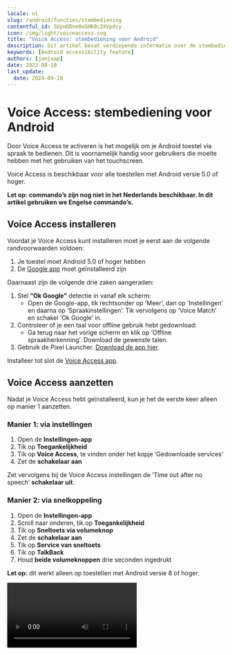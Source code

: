 ```yaml
---
locale: nl
slug: /android/functies/stembediening
contentful_id: 5UpnDDne0eGHK0c2XVpdcy
icon: /img/light/voiceaccess.svg
title: "Voice Access: stembediening voor Android"
description: Dit artikel bevat verdiepende informatie over de stembediening Voice Access voor Android.
keywords: [Android accessibility feature]
authors: [janjaap]
date: 2022-08-10
last_update:
  date: 2024-04-18
---
```


# Voice Access: stembediening voor Android

Door Voice Access te activeren is het mogelijk om je Android toestel via spraak te bedienen. Dit is voornamelijk handig voor gebruikers die moeite hebben met het gebruiken van het touchscreen.

Voice Access is beschikbaar voor alle toestellen met Android versie 5.0 of hoger.

**Let op: commando’s zijn nog niet in het Nederlands beschikbaar. In dit artikel gebruiken we Engelse commando’s.**

## Voice Access installeren

Voordat je Voice Access kunt installeren moet je eerst aan de volgende randvoorwaarden voldoen:

1. Je toestel moet Android 5.0 of hoger hebben
2. De [Google app](https://play.google.com/store/apps/details?id=com.google.android.googlequicksearchbox)  moet geïnstalleerd zijn

Daarnaast zijn de volgende drie zaken aangeraden:

1. Stel **“Ok Google”** detectie in vanaf elk scherm:
    - Open de Google-app, tik rechtsonder op ‘Meer’, dan op ‘Instellingen’ en daarna op ‘Spraakinstellingen’. Tik vervolgens op ‘Voice Match’ en schakel ‘Ok Google’ in.
2. Controleer of je een taal voor offline gebruik hebt gedownload:
    - Ga terug naar het vorige scherm en klik op ‘Offline spraakherkenning’. Download de gewenste talen.
3. Gebruik de Pixel Launcher. [Download de app hier](https://play.google.com/store/apps/details?id=com.google.android.apps.nexuslauncher).

Installeer tot slot de [Voice Access app](https://play.google.com/store/apps/details?id=com.google.android.apps.accessibility.voiceaccess).

## Voice Access aanzetten

Nadat je Voice Access hebt geïnstalleerd, kun je het de eerste keer alleen op manier 1 aanzetten.

### Manier 1: via instellingen

1. Open de **Instellingen-app**
2. Tik op **Toegankelijkheid**
3. Tik op **Voice Access**, te vinden onder het kopje ‘Gedownloade services’
4. Zet de **schakelaar aan**

Zet vervolgens bij de Voice Access instellingen de ‘Time out after no speech’ **schakelaar uit**.

### Manier 2: via snelkoppeling

1. Open de **Instellingen-app**
2. Scroll naar onderen, tik op **Toegankelijkheid**
3. Tik op **Sneltoets via volumeknop**
4. Zet de **schakelaar aan**
5. Tik op **Service van sneltoets**
6. Tik op **TalkBack**
7. Houd **beide volumeknoppen** drie seconden ingedrukt

**Let op:** dit werkt alleen op toestellen met Android versie 8 of hoger.

<Video youTubeId="s5p_g8zFfp0" title="Handleiding: Voice Access aanzetten op Android"/>

## Voice Access uitzetten

Door **“Stop listening”** of **“Thanks, Google”** te zeggen schakel je Voice Access uit.

Je kunt Voice Access ook via de instellingen uit zetten. Daarnaast kun je proberen om beide volume knoppen lang ingedrukt te houden. Op deze manier kun je Voice Access via een snelkoppeling uitschakelen.

## Voice Access commando’s

Nadat je Voice Access aanzet, verschijnen er op het scherm nummers naast alle elementen waar je acties mee kunt uitvoeren.

Zie je bijvoorbeeld het nummer 7 naast een knop ‘Opslaan’, kun je op de volgende manieren acties uitvoeren:

- 7
- Save
- Click 7
- Click Save

In sommige apps is het makkelijker om met een raster te navigeren dan door op specifieke elementen te klikken. Een raster is ook handig als het element waar je op wilt klikken geen nummer heeft.

- Zeg **“Show grid”** om rasterselectie te starten.
- Zeg **“More squares”** of **“Less squares”** om het raster groter of kleiner te maken.
- Om te communiceren met het raster, zeg je een nummer of gebruik je commando’s. Bijvoorbeeld: **“Tap 3”** of **“Long press 3”**.
- Zeg **“Hide grid”** om het raster weer te verbergen.

Let op: het zal vaak voorkomen dat je apps niet volledig kunt bedienen met stembediening.

#### Navigatie

Met deze commando’s kun je navigeren.

| Commando | Actie |
| --- | --- |
| Open **`<app>`** | Opent de gegeven** app** |
| Go back | Drukt op de terugknop |
| Go home | Drukt op de thuisknop |
| Show notifications | Toont je notificaties |
| Show Quick Settings | Toont het snelle instellingen menu |
| Show recent apps | Toont je recente apps |

*Overzicht van algemene commando’s via Voice Access*

#### Hulp vragen

Met deze commando’s krijg je hulp bij het gebruiken van Voice Access.

| Commando | Actie |
| --- | --- |
| What can I say? | Toont welke commando’s je allemaal kunt zeggen |
| Show all commands | Toont alle commando’s die er zijn |
| Open tutorial | Opent de handleiding om Voice Access te leren |
| Hide numbers | Verbergt de nummers op het scherm |
| Show numbers | Toont nummers op het scherm |
| What is **`<number>`** ? | Legt uit wat type het element met het gegeven** nummer** is |
| Stop Voice Access | Stopt Voice Access |
| Send feedback | Opent een scherm om feedback over Voice Access te sturen |

*Overzicht van commando’s om hulp te vragen via Voice Access*

#### Instellingen aanpassen

Met deze commando’s kun je instellingen aanpassen. Zet bijvoorbeeld Wi-Fi of Bluetooth aan of uit en verander het niveau van het volume.

| Commando | Actie |
| --- | --- |
| Turn **<on/off>** **`<setting>`** | De gegeven **instelling** wordt **aan** of **uit** gezet.<br/>Bijvoorbeeld: *“Turn on Wi-Fi”* zet Wi-Fi uit. |
| Turn** <up/down>** volume | Zet het volume** hoger** of **lager** |
| Turn** <media/alarm/phone>** volume **<up/down>** | Het volume van het gegeven** onderdeel **wordt** hoger** of** lager** gezet.<br/>Bijvoorbeeld: *“Turn media volume up”* zet volume hoger. |
| Mute | Zet het geluid uit |
| Silence | Zet het geluid op stil |
| Unmute | Zet het geluid weer aan |
| **<Mute/unmute> <media/alarm/phone> **volume | Zet het volume** aan** of** uit** van het gegeven **onderdeel**.<br/>Bijvoorbeeld: *“Mute phone volume”* zet het volume uit. |
| Turn device off | Schakelt je toestel uit |

*Overzicht van commando’s om instellingen aan te passen via Voice Access*

#### Assistent

Commandos’ die je normaal gesproken na “Ok Google” zegt, werken nog steeds. Bijvoorbeeld:

| Commando | Actie |
| --- | --- |
| Set timer for ``<time>`` | Start een timer voor de gegeven** **`tijd` |
| Turn on flashlight | Zet de flitser van je toestel aan |
| When was the Empire State Building built? | Beantwoord wanneer de Empire State Building is gebouwd |
| Who created Google? | Beantwoord wie Google heeft opgericht |

*Overzicht van commando’s voor de assistent via Voice Access*

### Gebaren

Gebruik deze commando’s om te tikken, scrollen en andere gebaren te gebruiken via je stem.

#### Aanraken

| Commando | Actie |
| --- | --- |
| Touch **`<element>`** | Raakt het gegeven** element** aan |
| **`<element>`** | Raakt het gegeven** element** aan |
| Long-press **`<element>`** | Raakt het gegeven** element** lang aan |
| Switch** <on/off> `<setting>`** | De gegeven** instelling** wordt **aan** of** uit **gezet.<br/>Bijvoorbeeld: *“Switch off airplane mode”* om de vliegtuigmodus uit te zetten. |
| Expand **`<element>`** | Klapt het gegeven** element** uit |
| Collapse **`<element>`** | Klapt het gegeven** element** in |

*Overzicht van commando’s om aan te raken via Voice Access*

#### Vegen

| Commando | Actie |
| --- | --- |
| Scroll** <left/right/up/down>** | Scrolt naar de gegeven** richting**.<br/>Bijvoorbeeld: *“Scroll left”*, de pagina scrolt naar links. |
| Scroll to** <top/bottom>** | Scroll helemaal naar** boven** of** onder**.<br/>Bijvoorbeeld: *“Scroll to top”*, de pagina scrolt helemaal naar boven. |
| Swipe** <forwards/backwards>** | Veegt naar de gegeven richting.<br/>Bijvoorbeeld: *“Scroll forwards”*, veegt naar voren |

*Overzicht van commando’s om te vegen via Voice Access*

### Vergrootglas

Met deze commando’s kun je zoomen of vergroten zodat je het scherm beter kunt lezen.

**Let op:** je hebt Android 7.0 of nieuwer nodig om onderstaande commando’s te gebruiken.

| Commando | Actie |
| --- | --- |
| Start magnification | Start vergroting |
| Start zooming | Start met zoomen |
| Magnify | Vergroot |
| Enhance | Verbetert |
| Zoom in | Zoomt in |
| Zoom out | Zoomt uit |
| Pan** <left/right/up/down>** | Pant naar de gegeven** richting** |
| Move** <left/right/up/down>** | Beweegt naar gegeven** richting** |
| Go** <left/right/up/down>** | Gaat naar gegeven** richting** |
| Stop magnification | Stopt vergroting |
| Stop zooming | Stopt met zoomen |
| Cancel zooming | Annuleert het zoomen |

*Overzicht van commando’s om het vergrootglas te gebruiken via Voice Access*

### Tekstbewerking

Gebruik deze commando’s om tekst met je stem te typen, bewerken en opmaken. Er wordt blauwe rand rond bewerkbare tekstvelden getoond om aan te geven dat je kunt beginnen met typen en bewerken. Zeg het nummer naast het tekstveld indien de blauwe rand niet rond het tekstveld verschijnt.

#### Typen

| Commando | Actie |
| --- | --- |
| Type** <word/phrase>** | Voegt de gegeven** tekst** in |
| **<word/phrase>** | Voegt de gegeven** tekst** in |
| Undo | Maakt de vorige actie ongedaan |
| Redo | Doet de actie opnieuw |
| Insert** <word/phrase> <before/after/between> <word/phrase>** | De gegeven** tekst** wordt voor, achter of tussen de gegeven **tekst** geplaatst**.**<br/>Bijvoorbeeld:* “Insert ‘Thank you’ before ‘Kind Regards'”*, plaatst ‘Thank you’ voor ‘Kind Regards’. |
| Format email | Met dit commando wordt tekst in de buurt opgemaakt als e-mailadres.<br/>Bijvoorbeeld: *“info at appt dot nl”* wordt opgemaakt als* “info@appt.nl”* |

*Overzicht van commando’s om tekst in te typen via Voice Access*

#### Vervangen

| Commando | Actie |
| --- | --- |
| Replace** <word/phrase>** with **<word/phrase>** | Vervangt de gegeven** tekst** door de gewenste** tekst** |
| Replace everything between** <word/phrase>** and** <word/phrase>** with** <word/phrase>** | Vervangt alles tussen de gegeven** twee teksten** met de gewenste** tekst** |
| Capitalize** <word/phrase>** | Laat de gegeven** tekst** met een hoofdletter beginnen |
| Uppercase** <word/phrase>** | Zet de gegeven** tekst** om naar hoofdletters |
| Lowercase** <word/phrase>** | Zet de gegeven** tekst** om naar kleine letters |

*Overzicht van commando’s om tekst te vervangen via Voice Access*

#### Verwijderen

| Commando | Actie |
| --- | --- |
| Delete | Verwijdert de tekst |
| Delete all | Verwijdert alles |
| Delete** <word/phrase>** | Verwijdert de gegeven** tekst** |
| Delete to the beginning | Verwijdert alles tot aan het begin |
| Delete to the end | Verwijdert alles tot aan het einde |
| Delete selected text | Verwijdert de geselecteerde tekst |
| Delete from** <word/phrase>** to** <word/phrase>** | Verwijdert alle tussenliggende tekst tussen de gegeven twee** teksten** |
| Delete **`<number>` <characters/words/sentences/lines/paragraphs/pages>** | Verwijdert het gegeven** aantal** van het gegeven** type **tekst |
| Delete the** <next/previous> `<number>` <characters/words/sentences/lines/paragraphs/pages>** | Verwijdert het** vorige** of** volgende** gegeven **aantal** van het gegeven** type** tekst |

*Overzicht van commando’s om tekst te verwijderen via Voice Access*

#### Verplaatsen

| Commando | Actie |
| --- | --- |
| Go to the beginning | Verplaatst de cursor naar het begin van de tekst |
| Go to the end | Verplaatst de cursor naar het eind van de tekst |
| Move** <before/after> <word/phrase>** | Verplaatst de cursor** voor** of** achter** de gegeven** tekst**.<br/>Bijvoorbeeld: *“Move after thank you.”*, verplaatste de cursor achter ’thank you’. |
| Move between** <word/phrase>** and **<word/phrase>** | Verplaatst de cursor tussen de twee gegeven** teksten**.<br/>Bijvoorbeeld: *“Move between ‘you’ and ‘me'”*, verplaatst de cursor tussen ‘you’ en ‘me’. |
| **<Right/Left> `<number>` <characters/words/sentences/lines/paragraphs/pages>** | Verplaatst de cursor het gegeven** aantal tekstelementen** naar** links** of** rechts**.<br/>Bijvoorbeeld: *“Left 3 characters”*, verplaatst de cursor drie karakters naar links. |

*Overzicht van commando’s om tekst te verplaatsen via Voice Access*

#### Selecteren

| Commando | Actie |
| --- | --- |
| Select all text | Selecteert alle tekst |
| Unselect all text | Maakt de selectie van alle tekst ongedaan |
| Select to the beginning | Selecteert tot het begin |
| Select to the end | Selecteert tot het eind |
| Select** <word/phrase>** | Selecteert de gegeven** tekst** |
| Select from** <word/phrase>** to** <word/phrase>** | Selecteert van de gegeven** tekst** tot de gegeven **tekst** |
| Select **`<number>` <characters/words/sentences/lines/paragraphs/pages>** | Selecteert het gegeven** aantal** van het gegeven type** tekstelementen**.<br/>Bijvoorbeeld:  *“Select 5 sentences”*, selecteert vijf zinnen. |
| Select the** <next/previous> `<number>` <characters/words/sentences/lines/paragraphs/pages>** | Selecteert het** volgende** of** vorige** gegeven **aantal** van het gegeven type** tekstelementen**.<br/>Bijvoorbeeld: *“Select the previous 6 paragraphs”*, selecteert de vorige zes paragrafen. |

*Overzicht van commando’s om tekst te selecteren via Voice Access*

#### Acties

| Commando | Actie |
| --- | --- |
| Cut | Knipt de tekst |
| Copy | Kopieert de tekst |
| Paste | Plakt de tekst |

*Overzicht van commando’s om acties op tekst uit te voeren via Voice Access*

#### Toetsenbord

| Commando | Actie |
| --- | --- |
| Show keyboard | Toont het toetsenbord |
| Hide keyboard | Verbergt het toetsenbord |

*Overzicht van commando’s om tekst te vervangen via Voice Access*

## Voice Access handleidingen

Wil je nog meer leren over Voice Access? Google heeft diverse handleidingen geschreven:

- [Handleiding Voice Access gebruiken](https://support.google.com/accessibility/android/answer/6151848?hl=nl)
- [Handleiding Voice Access commando’s](https://support.google.com/accessibility/android/answer/6151854?hl=nl)
- [Handleiding Voice Access instellingen](https://support.google.com/accessibility/android/answer/6151843?hl=nl)
